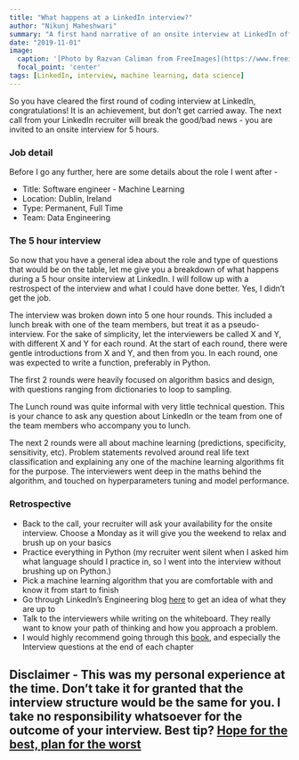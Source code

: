 ```yaml
---
title: "What happens at a LinkedIn interview?"
author: "Nikunj Maheshwari"
summary: "A first hand narrative of an onsite interview at LinkedIn office in Dublin."
date: "2019-11-01"
image:
  caption: '[Photo by Razvan Caliman from FreeImages](https://www.freeimages.com/photo/meeting-room-1213007)'
  focal_point: 'center'
tags: [LinkedIn, interview, machine learning, data science]
---
```


So you have cleared the first round of coding interview at LinkedIn, congratulations! It is an achievement, but don't get carried away. The next call from your LinkedIn recruiter will break the good/bad news - you are invited to an onsite interview for 5 hours.

### Job detail

Before I go any further, here are some details about the role I went after -

* Title: Software engineer - Machine Learning
* Location: Dublin, Ireland
* Type: Permanent, Full Time
* Team: Data Engineering

### The 5 hour interview

So now that you have a general idea about the role and type of questions that would be on the table, let me give you a breakdown of what happens during a 5 hour onsite interview at LinkedIn. I will follow up with a restrospect of the interview and what I could have done better. Yes, I didn't get the job.

The interview was broken down into 5 one hour rounds. This included a lunch break with one of the team members, but treat it as a pseudo-interview. For the sake of simplicity, let the interviewers be called X and Y, with different X and Y for each round. At the start of each round, there were gentle introductions from X and Y, and then from you. In each round, one was expected to write a function, preferably in Python.

The first 2 rounds were heavily focused on algorithm basics and design, with questions ranging from dictionaries to loop to sampling.

The Lunch round was quite informal with very little technical question. This is your chance to ask any question about LinkedIn or the team from one of the team members who accompany you to lunch.

The next 2 rounds were all about machine learning (predictions, specificity, sensitivity, etc). Problem statements revolved around real life text classification and explaining any one of the machine learning algorithms fit for the purpose. The interviewers went deep in the maths behind the algorithm, and touched on hyperparameters tuning and model performance.

### Retrospective

* Back to the call, your recruiter will ask your availability for the onsite interview. Choose a Monday as it will give you the weekend to relax and brush up on your basics
* Practice everything in Python (my recruiter went silent when I asked him what language should I practice in, so I went into the interview without brushing up on Python.)
* Pick a machine learning algorithm that you are comfortable with and know it from start to finish
* Go through LinkedIn's Engineering blog <a href="https://engineering.linkedin.com/blog" target="_blank">here</a> to get an idea of what they are up to
* Talk to the interviewers while writing on the whiteboard. They really want to know your path of thinking and how you approach a problem.
* I would highly recommend going through this <a href="https://www.amazon.co.uk/Algorithm-Design-Manual-Steven-Skiena-ebook/dp/B00B8139Z8/)" target="_blank">book</a>, and especially the Interview questions at the end of each chapter

## __Disclaimer__ - This was my personal experience at the time. Don't take it for granted that the interview structure would be the same for you. I take no responsibility whatsoever for the outcome of your interview. Best tip? [Hope for the best, plan for the worst](https://getyarn.io/yarn-clip/ec8834a2-1d1e-4f7e-9e67-bf4721db747a)